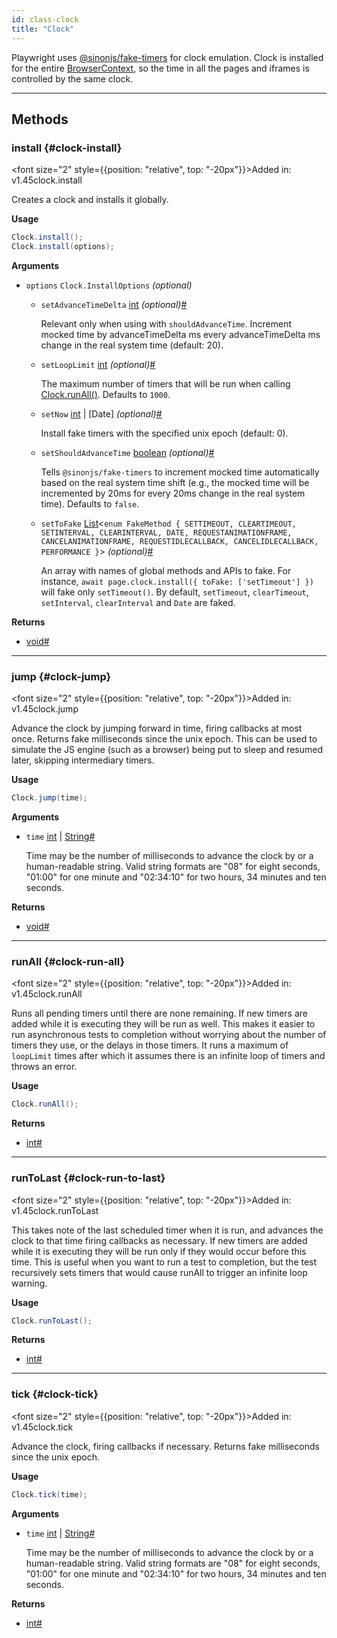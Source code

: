 ```yaml
---
id: class-clock
title: "Clock"
---
```



Playwright uses [@sinonjs/fake-timers](https://github.com/sinonjs/fake-timers) for clock emulation. Clock is installed for the entire [BrowserContext], so the time in all the pages and iframes is controlled by the same clock.


---

## Methods

### install {#clock-install}

<font size="2" style={{position: "relative", top: "-20px"}}>Added in: v1.45</font><x-search>clock.install</x-search>

Creates a clock and installs it globally.

**Usage**

```java
Clock.install();
Clock.install(options);
```

**Arguments**
- `options` `Clock.InstallOptions` *(optional)*
  - `setAdvanceTimeDelta` [int] *(optional)*<a aria-hidden="true" tabIndex="-1" class="list-anchor-link" id="clock-install-option-advance-time-delta"/><a href="#clock-install-option-advance-time-delta" class="list-anchor">#</a>
    
    Relevant only when using with `shouldAdvanceTime`. Increment mocked time by advanceTimeDelta ms every advanceTimeDelta ms change in the real system time (default: 20).
  - `setLoopLimit` [int] *(optional)*<a aria-hidden="true" tabIndex="-1" class="list-anchor-link" id="clock-install-option-loop-limit"/><a href="#clock-install-option-loop-limit" class="list-anchor">#</a>
    
    The maximum number of timers that will be run when calling  [Clock.runAll()](/api/class-clock.mdx#clock-run-all). Defaults to `1000`.
  - `setNow` [int] | [Date] *(optional)*<a aria-hidden="true" tabIndex="-1" class="list-anchor-link" id="clock-install-option-now"/><a href="#clock-install-option-now" class="list-anchor">#</a>
    
    Install fake timers with the specified unix epoch (default: 0).
  - `setShouldAdvanceTime` [boolean] *(optional)*<a aria-hidden="true" tabIndex="-1" class="list-anchor-link" id="clock-install-option-should-advance-time"/><a href="#clock-install-option-should-advance-time" class="list-anchor">#</a>
    
    Tells `@sinonjs/fake-timers` to increment mocked time automatically based on the real system time shift (e.g., the mocked time will be incremented by 20ms for every 20ms change in the real system time). Defaults to `false`.
  - `setToFake` [List]&lt;`enum FakeMethod { SETTIMEOUT, CLEARTIMEOUT, SETINTERVAL, CLEARINTERVAL, DATE, REQUESTANIMATIONFRAME, CANCELANIMATIONFRAME, REQUESTIDLECALLBACK, CANCELIDLECALLBACK, PERFORMANCE }`&gt; *(optional)*<a aria-hidden="true" tabIndex="-1" class="list-anchor-link" id="clock-install-option-to-fake"/><a href="#clock-install-option-to-fake" class="list-anchor">#</a>
    
    An array with names of global methods and APIs to fake. For instance, `await page.clock.install({ toFake: ['setTimeout'] })` will fake only `setTimeout()`. By default, `setTimeout`, `clearTimeout`, `setInterval`, `clearInterval` and `Date` are faked.

**Returns**
- [void]<a aria-hidden="true" tabIndex="-1" class="list-anchor-link" id="clock-install-return"/><a href="#clock-install-return" class="list-anchor">#</a>

---

### jump {#clock-jump}

<font size="2" style={{position: "relative", top: "-20px"}}>Added in: v1.45</font><x-search>clock.jump</x-search>

Advance the clock by jumping forward in time, firing callbacks at most once. Returns fake milliseconds since the unix epoch. This can be used to simulate the JS engine (such as a browser) being put to sleep and resumed later, skipping intermediary timers.

**Usage**

```java
Clock.jump(time);
```

**Arguments**
- `time` [int] | [String]<a aria-hidden="true" tabIndex="-1" class="list-anchor-link" id="clock-jump-option-time"/><a href="#clock-jump-option-time" class="list-anchor">#</a>
  
  Time may be the number of milliseconds to advance the clock by or a human-readable string. Valid string formats are "08" for eight seconds, "01:00" for one minute and "02:34:10" for two hours, 34 minutes and ten seconds.

**Returns**
- [void]<a aria-hidden="true" tabIndex="-1" class="list-anchor-link" id="clock-jump-return"/><a href="#clock-jump-return" class="list-anchor">#</a>

---

### runAll {#clock-run-all}

<font size="2" style={{position: "relative", top: "-20px"}}>Added in: v1.45</font><x-search>clock.runAll</x-search>

Runs all pending timers until there are none remaining. If new timers are added while it is executing they will be run as well. This makes it easier to run asynchronous tests to completion without worrying about the number of timers they use, or the delays in those timers. It runs a maximum of `loopLimit` times after which it assumes there is an infinite loop of timers and throws an error.

**Usage**

```java
Clock.runAll();
```

**Returns**
- [int]<a aria-hidden="true" tabIndex="-1" class="list-anchor-link" id="clock-run-all-return"/><a href="#clock-run-all-return" class="list-anchor">#</a>

---

### runToLast {#clock-run-to-last}

<font size="2" style={{position: "relative", top: "-20px"}}>Added in: v1.45</font><x-search>clock.runToLast</x-search>

This takes note of the last scheduled timer when it is run, and advances the clock to that time firing callbacks as necessary. If new timers are added while it is executing they will be run only if they would occur before this time. This is useful when you want to run a test to completion, but the test recursively sets timers that would cause runAll to trigger an infinite loop warning.

**Usage**

```java
Clock.runToLast();
```

**Returns**
- [int]<a aria-hidden="true" tabIndex="-1" class="list-anchor-link" id="clock-run-to-last-return"/><a href="#clock-run-to-last-return" class="list-anchor">#</a>

---

### tick {#clock-tick}

<font size="2" style={{position: "relative", top: "-20px"}}>Added in: v1.45</font><x-search>clock.tick</x-search>

Advance the clock, firing callbacks if necessary. Returns fake milliseconds since the unix epoch.

**Usage**

```java
Clock.tick(time);
```

**Arguments**
- `time` [int] | [String]<a aria-hidden="true" tabIndex="-1" class="list-anchor-link" id="clock-tick-option-time"/><a href="#clock-tick-option-time" class="list-anchor">#</a>
  
  Time may be the number of milliseconds to advance the clock by or a human-readable string. Valid string formats are "08" for eight seconds, "01:00" for one minute and "02:34:10" for two hours, 34 minutes and ten seconds.

**Returns**
- [int]<a aria-hidden="true" tabIndex="-1" class="list-anchor-link" id="clock-tick-return"/><a href="#clock-tick-return" class="list-anchor">#</a>


[APIRequest]: /api/class-apirequest.mdx "APIRequest"
[APIRequestContext]: /api/class-apirequestcontext.mdx "APIRequestContext"
[APIResponse]: /api/class-apiresponse.mdx "APIResponse"
[APIResponseAssertions]: /api/class-apiresponseassertions.mdx "APIResponseAssertions"
[Browser]: /api/class-browser.mdx "Browser"
[BrowserContext]: /api/class-browsercontext.mdx "BrowserContext"
[BrowserType]: /api/class-browsertype.mdx "BrowserType"
[CDPSession]: /api/class-cdpsession.mdx "CDPSession"
[Clock]: /api/class-clock.mdx "Clock"
[ConsoleMessage]: /api/class-consolemessage.mdx "ConsoleMessage"
[Dialog]: /api/class-dialog.mdx "Dialog"
[Download]: /api/class-download.mdx "Download"
[ElementHandle]: /api/class-elementhandle.mdx "ElementHandle"
[FileChooser]: /api/class-filechooser.mdx "FileChooser"
[FormData]: /api/class-formdata.mdx "FormData"
[Frame]: /api/class-frame.mdx "Frame"
[FrameLocator]: /api/class-framelocator.mdx "FrameLocator"
[JSHandle]: /api/class-jshandle.mdx "JSHandle"
[Keyboard]: /api/class-keyboard.mdx "Keyboard"
[Locator]: /api/class-locator.mdx "Locator"
[LocatorAssertions]: /api/class-locatorassertions.mdx "LocatorAssertions"
[Mouse]: /api/class-mouse.mdx "Mouse"
[Page]: /api/class-page.mdx "Page"
[PageAssertions]: /api/class-pageassertions.mdx "PageAssertions"
[Playwright]: /api/class-playwright.mdx "Playwright"
[PlaywrightAssertions]: /api/class-playwrightassertions.mdx "PlaywrightAssertions"
[PlaywrightException]: /api/class-playwrightexception.mdx "PlaywrightException"
[Request]: /api/class-request.mdx "Request"
[RequestOptions]: /api/class-requestoptions.mdx "RequestOptions"
[Response]: /api/class-response.mdx "Response"
[Route]: /api/class-route.mdx "Route"
[Selectors]: /api/class-selectors.mdx "Selectors"
[TimeoutError]: /api/class-timeouterror.mdx "TimeoutError"
[Touchscreen]: /api/class-touchscreen.mdx "Touchscreen"
[Tracing]: /api/class-tracing.mdx "Tracing"
[Video]: /api/class-video.mdx "Video"
[WebError]: /api/class-weberror.mdx "WebError"
[WebSocket]: /api/class-websocket.mdx "WebSocket"
[WebSocketFrame]: /api/class-websocketframe.mdx "WebSocketFrame"
[Worker]: /api/class-worker.mdx "Worker"
[Element]: https://developer.mozilla.org/en-US/docs/Web/API/element "Element"
[EvaluationArgument]: /evaluating.mdx#evaluation-argument "EvaluationArgument"
[Promise]: https://developer.mozilla.org/en-US/docs/Web/JavaScript/Reference/Global_Objects/Promise "Promise"
[iterator]: https://developer.mozilla.org/en-US/docs/Web/JavaScript/Reference/Iteration_protocols "Iterator"
[origin]: https://developer.mozilla.org/en-US/docs/Glossary/Origin "Origin"
[selector]: https://developer.mozilla.org/en-US/docs/Web/CSS/CSS_Selectors "selector"
[Serializable]: https://developer.mozilla.org/en-US/docs/Web/JavaScript/Reference/Global_Objects/JSON/stringify#Description "Serializable"
[UIEvent.detail]: https://developer.mozilla.org/en-US/docs/Web/API/UIEvent/detail "UIEvent.detail"
[UnixTime]: https://en.wikipedia.org/wiki/Unix_time "Unix Time"
[xpath]: https://developer.mozilla.org/en-US/docs/Web/XPath "xpath"

[boolean]: https://docs.oracle.com/javase/tutorial/java/nutsandbolts/datatypes.html "boolean"
[byte&#91;&#93;]: https://docs.oracle.com/javase/tutorial/java/nutsandbolts/datatypes.html "byte[]"
[Consumer]: https://docs.oracle.com/javase/8/docs/api/java/util/function/Consumer.html "Consumer"
[double]: https://docs.oracle.com/javase/tutorial/java/nutsandbolts/datatypes.html "double"
[InputStream]: https://docs.oracle.com/javase/8/docs/api/java/io/InputStream.html "InputStream"
[int]: https://docs.oracle.com/javase/tutorial/java/nutsandbolts/datatypes.html "int"
[JsonObject]: https://www.javadoc.io/doc/com.google.code.gson/gson/latest/com.google.gson/com/google/gson/JsonObject.html "JsonObject"
[List]: https://docs.oracle.com/javase/8/docs/api/java/util/List.html "List"
[Map]: https://docs.oracle.com/javase/8/docs/api/java/util/Map.html "Map"
[null]: https://docs.oracle.com/javase/specs/jls/se8/html/jls-3.html#jls-3.10.7 "null"
[Object]: https://docs.oracle.com/javase/8/docs/api/java/lang/Object.html "Object"
[Path]: https://docs.oracle.com/javase/8/docs/api/java/nio/file/Path.html "Path"
[Pattern]: https://docs.oracle.com/javase/8/docs/api/java/util/regex/Pattern.html "Pattern"
[Predicate]: https://docs.oracle.com/javase/8/docs/api/java/util/function/Predicate.html "Predicate"
[void]: https://docs.oracle.com/javase/tutorial/java/javaOO/methods.html "void"
[Runnable]: https://docs.oracle.com/javase/8/docs/api/java/lang/Runnable.html "Runnable"
[RuntimeException]: https://docs.oracle.com/javase/8/docs/api/java/lang/RuntimeException.html "RuntimeException"
[String]: https://docs.oracle.com/javase/8/docs/api/java/lang/String.html "String"

[all available image tags]: https://mcr.microsoft.com/en-us/product/playwright/java/about "all available image tags"
[Microsoft Artifact Registry]: https://mcr.microsoft.com/en-us/product/playwright/java/about "Microsoft Artifact Registry"
[Dockerfile.jammy]: https://github.com/microsoft/playwright-java/blob/main/utils/docker/Dockerfile.jammy "Dockerfile.jammy"
